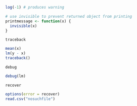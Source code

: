 ```r
log(-1) # produces warning

# use invisible to prevent returned object from printing
printmessage <- function(x) {
  invisible(x)
}
```

`traceback`

```r
mean(x)
lm(y - x)
traceback()
```

`debug`
```r
debug(lm)
```

`recover`
```r
options(error = recover)
read.csv("nosuchfile")
```
